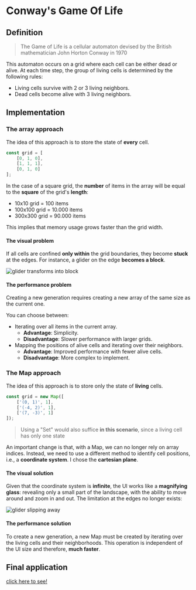 # Conway's Game Of Life

## Definition

> The Game of Life is a cellular automaton devised by the British mathematician John Horton Conway in 1970

This automaton occurs on a grid where each cell can be either dead or alive. At each time step, the group of living cells is determined by the following rules:
- Living cells survive with 2 or 3 living neighbors.
- Dead cells become alive with 3 living neighbors.

## Implementation

### The array approach

The idea of this approach is to store the state of **every** cell.

```ts
const grid = [
    [0, 1, 0],
    [1, 1, 1],
    [0, 1, 0]
];
```

In the case of a square grid, the **number** of items in the array will be equal to the **square** of the grid's **length**:
- 10x10 grid = 100 items
- 100x100 grid = 10.000 items
- 300x300 grid = 90.000 items

This implies that memory usage grows faster than the grid width.

#### The visual problem

If all cells are confined **only within** the grid boundaries, they become **stuck** at the edges. For instance, a glider on the edge **becomes a block**.

![glider transforms into block](/images/glider_to_block.gif)

#### The performance problem

Creating a new generation requires creating a new array of the same size as the current one.

You can choose between:
- Iterating over all items in the current array.
    - **Advantage**: Simplicity.
    - **Disadvantage**: Slower performance with larger grids.
- Mapping the positions of alive cells and iterating over their neighbors.
    - **Advantage**: Improved performance with fewer alive cells.
    - **Disadvantage**: More complex to implement.

### The Map approach

The idea of this approach is to store only the state of **living** cells.

```ts
const grid = new Map([
    ['(0, 1)', 1],
    ['(-4, 2)', 1],
    ['(7, -3)', 1]
]);
```

> Using a "Set" would also suffice **in this scenario**, since a living cell has only one state

An important change is that, with a Map, we can no longer rely on array indices. Instead, we need to use a different method to identify cell positions, i.e., a **coordinate system**. I chose the **cartesian plane**.

#### The visual solution

Given that the coordinate system is **infinite**, the UI works like a **magnifying glass**: revealing only a small part of the landscape, with the ability to move around and zoom in and out. The limitation at the edges no longer exists:

![glider slipping away](/images/glider_away.gif)

#### The performance solution

To create a new generation, a new Map must be created by iterating over the living cells and their neighborhoods. This operation is independent of the UI size and therefore, **much faster**.

## Final application

[click here to see!](/game-of-life/index.html)
